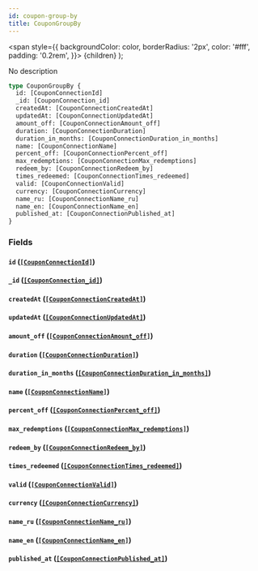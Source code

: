 ```yaml
---
id: coupon-group-by
title: CouponGroupBy
---
```


<span
style={{
      backgroundColor: color,
      borderRadius: '2px',
      color: '#fff',
      padding: '0.2rem',
    }}>
{children}
</span>
);

No description

```graphql
type CouponGroupBy {
  id: [CouponConnectionId]
  _id: [CouponConnection_id]
  createdAt: [CouponConnectionCreatedAt]
  updatedAt: [CouponConnectionUpdatedAt]
  amount_off: [CouponConnectionAmount_off]
  duration: [CouponConnectionDuration]
  duration_in_months: [CouponConnectionDuration_in_months]
  name: [CouponConnectionName]
  percent_off: [CouponConnectionPercent_off]
  max_redemptions: [CouponConnectionMax_redemptions]
  redeem_by: [CouponConnectionRedeem_by]
  times_redeemed: [CouponConnectionTimes_redeemed]
  valid: [CouponConnectionValid]
  currency: [CouponConnectionCurrency]
  name_ru: [CouponConnectionName_ru]
  name_en: [CouponConnectionName_en]
  published_at: [CouponConnectionPublished_at]
}
```

### Fields

#### `id` ([`[CouponConnectionId]`](/v1/objects/coupon-connection-id))

#### `_id` ([`[CouponConnection_id]`](/v1/objects/coupon-connection-id))

#### `createdAt` ([`[CouponConnectionCreatedAt]`](/v1/objects/coupon-connection-created-at))

#### `updatedAt` ([`[CouponConnectionUpdatedAt]`](/v1/objects/coupon-connection-updated-at))

#### `amount_off` ([`[CouponConnectionAmount_off]`](/v1/objects/coupon-connection-amount-off))

#### `duration` ([`[CouponConnectionDuration]`](/v1/objects/coupon-connection-duration))

#### `duration_in_months` ([`[CouponConnectionDuration_in_months]`](/v1/objects/coupon-connection-duration-in-months))

#### `name` ([`[CouponConnectionName]`](/v1/objects/coupon-connection-name))

#### `percent_off` ([`[CouponConnectionPercent_off]`](/v1/objects/coupon-connection-percent-off))

#### `max_redemptions` ([`[CouponConnectionMax_redemptions]`](/v1/objects/coupon-connection-max-redemptions))

#### `redeem_by` ([`[CouponConnectionRedeem_by]`](/v1/objects/coupon-connection-redeem-by))

#### `times_redeemed` ([`[CouponConnectionTimes_redeemed]`](/v1/objects/coupon-connection-times-redeemed))

#### `valid` ([`[CouponConnectionValid]`](/v1/objects/coupon-connection-valid))

#### `currency` ([`[CouponConnectionCurrency]`](/v1/objects/coupon-connection-currency))

#### `name_ru` ([`[CouponConnectionName_ru]`](/v1/objects/coupon-connection-name-ru))

#### `name_en` ([`[CouponConnectionName_en]`](/v1/objects/coupon-connection-name-en))

#### `published_at` ([`[CouponConnectionPublished_at]`](/v1/objects/coupon-connection-published-at))
